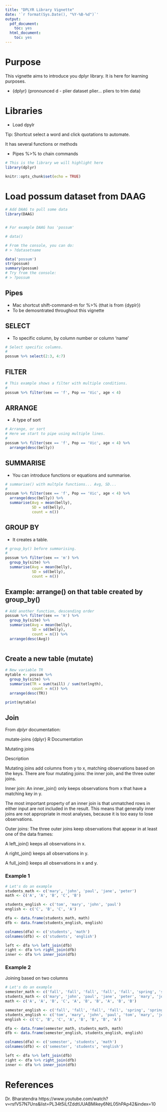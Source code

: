 ```yaml
---
title: "DPLYR Library Vignette"
date: '`r format(Sys.Date(), "%Y-%B-%d")`'
output:
  pdf_document:
    toc: yes
  html_document:
    toc: yes
---
```


# Purpose

This vignette aims to introduce you dplyr library. It is here for learning purposes.

- \{dplyr\} (pronounced d - plier dataset plier... pliers to trim data) 

# Libraries

- Load dpylr

Tip: Shortcut select a word and click quotations to automate.

It has several functions or methods

- Pipes %>% to chain commands



```r

# This is the library we will highlight here
library(dplyr)

knitr::opts_chunk$set(echo = TRUE)
```


# Load possum dataset from DAAG

```r

# Add DAAG to pull some data
library(DAAG)


# For example DAAG has 'possum'

# data()

# From the console, you can do:
# > ?datasetname

data('possum')
str(possum)
summary(possum)
# Try from the console:
# > ?possum
```

## Pipes

- Mac shortcut shift-command-m for %>% (that is from {dyplr})
- To be demosntrated throughout this vignette

## SELECT

- To specific column, by column number or column 'name'


```r
# Select specific columns.
#
possum %>% select(2:3, 4:7)
```

## FILTER

```r
# This example shows a filter with multiple conditions.
#
possum %>% filter(sex == 'f', Pop == 'Vic', age < 4)
```

## ARRANGE

- A type of sort

```r
# Arrange, or sort
# Here we start to pipe using multiple lines.
#
possum %>% filter(sex == 'f', Pop == 'Vic', age < 4) %>% 
  arrange(desc(belly))

```

## SUMMARISE

- You can introduce functions or equations and summarise.

```r
# summarise() with multple functions... Avg, SD...
#
possum %>% filter(sex == 'f', Pop == 'Vic', age < 4) %>% 
  arrange(desc(belly)) %>% 
  summarise(Avg = mean(belly),
            SD = sd(belly),
            count = n())

```

## GROUP BY

- It creates a table.

```r
# group_by() before summarising.
#
possum %>% filter(sex == 'm') %>% 
  group_by(site) %>%
  summarise(Avg = mean(belly),
            SD = sd(belly),
            count = n())


```

## Example: arrange() on that table created by group_by()

```r
# Add another function, descending order
possum %>% filter(sex == 'm') %>% 
  group_by(site) %>%
  summarise(Avg = mean(belly),
            SD = sd(belly),
            count = n()) %>%
  arrange(desc(Avg))



```

## Create a new table (mutate)

```r
# New variable TR
mytable <- possum %>% 
  group_by(site) %>%
  summarise(TR = sum(taill) / sum(totlngth),
            count = n()) %>%
  arrange(desc(TR))

print(mytable)

```


## Join

From _dplyr_ documentation:

mutate-joins {dplyr}	R Documentation

Mutating joins

Description

Mutating joins add columns from y to x, matching observations based on the keys. There are four mutating joins: the inner join, and the three outer joins.

Inner join: An inner_join() only keeps observations from x that have a matching key in y.

The most important property of an inner join is that unmatched rows in either input are not included in the result. This means that generally inner joins are not appropriate in most analyses, because it is too easy to lose observations.

Outer joins: The three outer joins keep observations that appear in at least one of the data frames:

A left_join() keeps all observations in x.

A right_join() keeps all observations in y.

A full_join() keeps all observations in x and y.

### Example 1

```r
# Let's do an example
students_math <- c('mary', 'john', 'paul', 'jane', 'peter')
math <- c('A', 'A', 'B', 'C', 'B')

students_english <- c('tom', 'mary', 'john', 'paul')
english <- c('C', 'B', 'C', 'A')

dfa <- data.frame(students_math, math)
dfb <- data.frame(students_english, english)

colnames(dfa) <- c('students', 'math')
colnames(dfb) <- c('students', 'english')

left <- dfa %>% left_join(dfb)
right <- dfa %>% right_join(dfb)
inner <- dfa %>% inner_join(dfb)
```


### Example 2

Joining based on two columns

```r
# Let's do an example
semester_math <- c('fall', 'fall', 'fall', 'fall', 'fall', 'spring', 'spring', 'spring', 'spring', 'spring')
students_math <- c('mary', 'john', 'paul', 'jane', 'peter', 'mary', 'john', 'paul', 'jane', 'peter')
math <- c('A', 'A', 'B', 'C', 'A', 'B', 'B', 'A', 'B', 'B')

semester_english <- c('fall', 'fall', 'fall', 'fall', 'spring', 'spring', 'spring', 'spring')
students_english <- c('tom', 'mary', 'john', 'paul', 'tom', 'mary', 'john', 'paul')
english <- c('C', 'B', 'C', 'A', 'B', 'B', 'B', 'A')

dfa <- data.frame(semester_math, students_math, math)
dfb <- data.frame(semester_english, students_english, english)

colnames(dfa) <- c('semester', 'students', 'math')
colnames(dfb) <- c('semester', 'students', 'english')

left <- dfa %>% left_join(dfb)
right <- dfa %>% right_join(dfb)
inner <- dfa %>% inner_join(dfb)
```

# References

Dr. Bharatendra https://www.youtube.com/watch?v=rsfV57N7Uns&list=PL34t5iLfZddtUUABMikey6NtL05hPAp42&index=10

